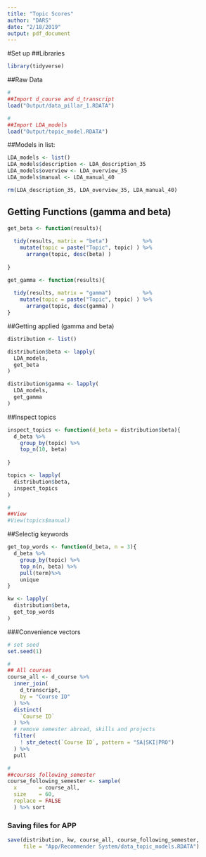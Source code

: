 ```yaml
---
title: "Topic Scores"
author: "DARS"
date: "2/18/2019"
output: pdf_document
---
```

#Set up
##Libraries
```r
library(tidyverse)
```

##Raw Data
```r
#
##Import d_course and d_transcript
load("Output/data_pillar_1.RDATA")

#
##Import LDA_models
load("Output/topic_model.RDATA")

```

##Models in list:
```r
LDA_models <- list()
LDA_models$description <- LDA_description_35
LDA_models$overview <- LDA_overview_35
LDA_models$manual <- LDA_manual_40

rm(LDA_description_35, LDA_overview_35, LDA_manual_40)
```

## Getting Functions (gamma and beta) 
```r
get_beta <- function(results){
  
  tidy(results, matrix = "beta")           %>%
    mutate(topic = paste("Topic", topic) ) %>%
      arrange(topic, desc(beta) )
  
}

get_gamma <- function(results){
  
  tidy(results, matrix = "gamma")          %>%
    mutate(topic = paste("Topic", topic) ) %>%
      arrange(topic, desc(gamma) )
}

```

##Getting applied (gamma and beta) 
```r
distribution <- list()

distribution$beta <- lapply(
  LDA_models,
  get_beta
)

distribution$gamma <- lapply(
  LDA_models,
  get_gamma
)

```

##Inspect topics
```r
inspect_topics <- function(d_beta = distribution$beta){
  d_beta %>%
    group_by(topic) %>%
    top_n(10, beta)
  
}

topics <- lapply(
  distribution$beta,
  inspect_topics
)

#
##View
#View(topics$manual)

```

##Selectig keywords
```r
get_top_words <- function(d_beta, n = 3){
  d_beta %>%
    group_by(topic) %>%
    top_n(n, beta) %>%
    pull(term)%>%
    unique
}

kw <- lapply(
  distribution$beta,
  get_top_words
)
```
###Convenience vectors
```r
# set seed
set.seed(1)

#
## All courses
course_all <- d_course %>%
  inner_join(
    d_transcript,
    by = "Course ID"
  ) %>%
  distinct(
    `Course ID`
  ) %>%
  # remove semester abroad, skills and projects
  filter(
    ! str_detect(`Course ID`, pattern = "SA|SKI|PRO")
  ) %>%
  pull

#
##courses following_semester
course_following_semester <- sample(
  x       = course_all,
  size    = 60,
  replace = FALSE
  ) %>% sort
```

### Saving files for APP
```r
save(distribution, kw, course_all, course_following_semester,
     file = "App/Recommender System/data_topic_models.RDATA")
```
